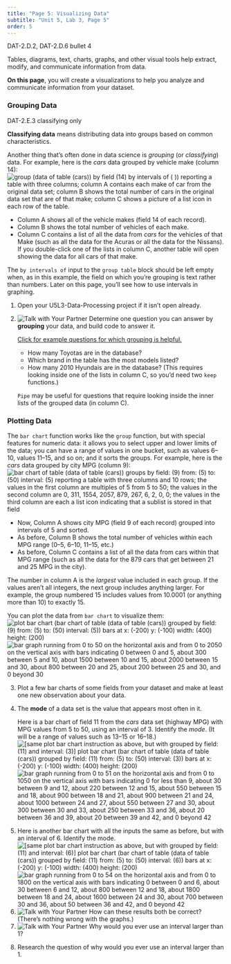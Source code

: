 ```yaml
---
title: "Page 5: Visualizing Data"
subtitle: "Unit 5, Lab 3, Page 5"
order: 5
---
```


::: learn
::: ap-standard
DAT-2.D.2, DAT-2.D.6 bullet 4
:::

<p>Tables, diagrams, text, charts, graphs, and other visual tools help
extract, modify, and communicate information from data.</p>

<p><strong>On this page</strong>, you will create a visualizations to
help you analyze and communicate information from your dataset.</p>
:::

<h3>Grouping Data</h3>

<p>

::: vocab
::: ap-standard
DAT-2.E.3 classifying only
:::

<p><strong>Classifying data</strong> means distributing data into groups
based on common characteristics.</p>
:::

Another thing that's often done in data science is <em>grouping</em> (or
<em>classifying</em>) data. For example, here is the <var>cars</var>
data grouped by vehicle make (column 14):<br />
<img src="/img/5-algorithms/group-data-of-cars-reporting.png" title="group (data of table (cars)) by field (14) by intervals of ( )) reporting a table with three columns; column A contains each make of car from the original data set; column B shows the total number of cars in the original data set that are of that make; column C shows a picture of a list icon in each row of the table." alt="group (data of table (cars)) by field (14) by intervals of ( )) reporting a table with three columns; column A contains each make of car from the original data set; column B shows the total number of cars in the original data set that are of that make; column C shows a picture of a list icon in each row of the table." class="indent"/><br />

<ul>

<li>Column A shows all of the vehicle makes (field 14 of each
record).</li>

<li>Column B shows the total number of vehicles of each make.</li>

<li>Column C contains a list of all the data from <var>cars</var> for
the vehicles of that Make (such as all the data for the Acuras or all
the data for the Nissans). If you double-click one of the lists in
column C, another table will open showing the data for all cars of that
make.</li>

</ul>

</p>

::: endnote
<p>The <code>by intervals of</code> input to the <code>group
table</code> block should be left empty when, as in this example, the
field on which you're grouping is text rather than numbers. Later on
this page, you'll see how to use intervals in graphing.</p>
:::

::: {#first .forYouToDo}
<ol>

<li>Open your U5L3-Data-Processing project if it isn't open
already.</li>

<li>

<img src="/img/icons/talk-with-your-partner-mini.png" title="Talk with Your Partner" alt="Talk with Your Partner" class="inline"/>
Determine one question you can answer by <strong>grouping</strong> your
data, and build code to answer it.

::: endnote
<a href="#hint-grouping" data-toggle="collapse" title="Click for example questions for which grouping is helpful.">Click
for example questions for which grouping is helpful.</a>

::: {#hint-grouping .collapse}
<ul>

<li>How many Toyotas are in the database?</li>

<li>Which brand in the table has the most models listed?</li>

<li>How many 2010 Hyundais are in the database? (This requires looking
inside one of the lists in column C, so you'd need two <code>keep</code>
functions.)</li>

</ul>

<p><code>Pipe</code> may be useful for questions that require looking
inside the inner lists of the grouped data (in column C).</p>
:::
:::

</li>

</ol>
:::

<h3>Plotting Data</h3>

<p>

The <code>bar chart</code> function works like the <code>group</code>
function, but with special features for numeric data: it allows you to
select upper and lower limits of the data; you can have a range of
values in one bucket, such as values 6--10, values 11--15, and so on;
and it sorts the groups. For example, here is the <var>cars</var> data
grouped by city MPG (column 9):<br />
<img src="/img/5-algorithms/histogram-by-mpg.png" title="bar chart of table (data of table (cars)) groups by field: (9) from: (5) to: (50) interval: (5) reporting a table with three columns and 10 rows; the values in the first column are multiples of 5 from 5 to 50; the values in the second column are 0, 311, 1554, 2057, 879, 267, 6, 2, 0, 0; the values in the third column are each a list icon indicating that a sublist is stored in that field" alt="bar chart of table (data of table (cars)) groups by field: (9) from: (5) to: (50) interval: (5) reporting a table with three columns and 10 rows; the values in the first column are multiples of 5 from 5 to 50; the values in the second column are 0, 311, 1554, 2057, 879, 267, 6, 2, 0, 0; the values in the third column are each a list icon indicating that a sublist is stored in that field" class="indent"/>

<ul>

<li>Now, Column A shows city MPG (field 9 of each record) grouped into
intervals of 5 and sorted.</li>

<li>As before, Column B shows the total number of vehicles within each
MPG range (0--5, 6--10, 11--15, etc.)</li>

<li>As before, Column C contains a list of all the data from cars within
that MPG range (such as all the data for the 879 cars that get between
21 and 25 MPG in the city).</li>

</ul>

</p>

::: endnote
<p>The number in column A is the <em>largest</em> value included in each
group. If the values aren't all integers, the next group includes
anything larger. For example, the group numbered 15 includes values from
10.0001 (or anything more than 10) to exactly 15.</p>
:::

<p>You can plot the data from <code>bar chart</code> to visualize
them:<br />
<img src="/img/5-algorithms/plot-cars-histogram.png" title="plot bar chart (bar chart of table (data of table (cars)) grouped by field: (9) from: (5) to: (50) interval: (5)) bars at x: (-200) y: (-100) width: (400) height: (200)" alt="plot bar chart (bar chart of table (data of table (cars)) grouped by field: (9) from: (5) to: (50) interval: (5)) bars at x: (-200) y: (-100) width: (400) height: (200)" class="indent"/>
<img src="/img/5-algorithms/plot-cars-histogram-stage.png" title="bar graph running from 0 to 50 on the horizontal axis and from 0 to 2050 on the vertical axis with bars indicating 0 between 0 and 5, about 300 between 5 and 10, about 1500 between 10 and 15, about 2000 between 15 and 30, about 800 between 20 and 25, about 200 between 25 and 30, and 0 beyond 30" alt="bar graph running from 0 to 50 on the horizontal axis and from 0 to 2050 on the vertical axis with bars indicating 0 between 0 and 5, about 300 between 5 and 10, about 1500 between 10 and 15, about 2000 between 15 and 30, about 800 between 20 and 25, about 200 between 25 and 30, and 0 beyond 30" class="indent noshadow"/></p>

::: forYouToDo
<ol start="3">

<li>Plot a few bar charts of some fields from your dataset and make at
least one new observation about your data.</li>

<li>

::: vocab
<p>The <strong>mode</strong> of a data set is the value that appears
most often in it.</p>
:::

Here is a bar chart of field 11 from the <var>cars</var> data set
(highway MPG) with MPG values from 5 to 50, using an interval of 3.
Identify the <em>mode</em>. (It will be a range of values such as 13--15
or 16--18.)<br />
<img src="/img/5-algorithms/interval3.png" title="[same plot bar chart instruction as above, but with grouped by field: (11) and interval: (3)] plot bar chart (bar chart of table (data of table (cars)) grouped by field: (11) from: (5) to: (50) interval: (3)) bars at x: (-200) y: (-100) width: (400) height: (200)" alt="[same plot bar chart instruction as above, but with grouped by field: (11) and interval: (3)] plot bar chart (bar chart of table (data of table (cars)) grouped by field: (11) from: (5) to: (50) interval: (3)) bars at x: (-200) y: (-100) width: (400) height: (200)" class="indent"/>
<img src="/img/5-algorithms/interval3-Stage.png" title="bar graph running from 0 to 51 on the horizontal axis and from 0 to 1050 on the vertical axis with bars indicating 0 for less than 9, about 30 between 9 and 12, about 220 between 12 and 15, about 550 between 15 and 18, about 900 between 18 and 21, about 900 between 21 and 24, about 1000 between 24 and 27, about 550 between 27 and 30, about 300 between 30 and 33, about 250 between 33 and 36, about 20 between 36 and 39, about 20 between 39 and 42, and 0 beyond 42" alt="bar graph running from 0 to 51 on the horizontal axis and from 0 to 1050 on the vertical axis with bars indicating 0 for less than 9, about 30 between 9 and 12, about 220 between 12 and 15, about 550 between 15 and 18, about 900 between 18 and 21, about 900 between 21 and 24, about 1000 between 24 and 27, about 550 between 27 and 30, about 300 between 30 and 33, about 250 between 33 and 36, about 20 between 36 and 39, about 20 between 39 and 42, and 0 beyond 42" class="indent noshadow"/>

</li>

<li>Here is another bar chart with all the inputs the same as before,
but with an interval of 6. Identify the mode.<br />
<img src="/img/5-algorithms/interval6.png" title="[same plot bar chart instruction as above, but with grouped by field: (11) and interval: (6)] plot bar chart (bar chart of table (data of table (cars)) grouped by field: (11) from: (5) to: (50) interval: (6)) bars at x: (-200) y: (-100) width: (400) height: (200)" alt="[same plot bar chart instruction as above, but with grouped by field: (11) and interval: (6)] plot bar chart (bar chart of table (data of table (cars)) grouped by field: (11) from: (5) to: (50) interval: (6)) bars at x: (-200) y: (-100) width: (400) height: (200)" class="indent"/>
<img src="/img/5-algorithms/interval6-Stage.png" title="bar graph running from 0 to 54 on the horizontal axis and from 0 to 1800 on the vertical axis with bars indicating 0 between 0 and 6, about 30 between 6 and 12, about 800 between 12 and 18, about 1800 between 18 and 24, about 1600 between 24 and 30, about 700 between 30 and 36, about 50 between 36 and 42, and 0 beyond 42" alt="bar graph running from 0 to 54 on the horizontal axis and from 0 to 1800 on the vertical axis with bars indicating 0 between 0 and 6, about 30 between 6 and 12, about 800 between 12 and 18, about 1800 between 18 and 24, about 1600 between 24 and 30, about 700 between 30 and 36, about 50 between 36 and 42, and 0 beyond 42" class="indent noshadow"/></li>

<li><img src="/img/icons/talk-with-your-partner-mini.png" title="Talk with Your Partner" alt="Talk with Your Partner" class="inline"/>
How can these results both be correct? (There's nothing wrong with the
graphs.)</li>

<li><img src="/img/icons/talk-with-your-partner-mini.png" title="Talk with Your Partner" alt="Talk with Your Partner" class="inline"/>
Why would you ever use an interval larger than 1?</li>

</ol>
:::

::: ifTime
<ol start="8">

<li>Research the question of why would you ever use an interval larger
than 1.</li>

</ol>
:::
